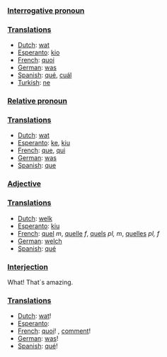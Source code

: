 ===[[Interrogative pronoun]]===


===[[Translation]]s===

*[[Dutch]]: [[wat]]
*[[Esperanto]]: [[kio]]
*[[French]]: [[quoi]]
*[[German]]: [[was]]
*[[Spanish]]: [[qué]], [[cuál]]
*[[Turkish]]: [[ne]]

===[[Relative pronoun]]===


===[[Translation]]s===

*[[Dutch]]: [[wat]]
*[[Esperanto]]: [[ke]], [[kiu]]
*[[French]]: [[que]], [[qui]]
*[[German]]: [[was]]
*[[Spanish]]: [[que]]

===[[Adjective]]===


===[[Translation]]s===

*[[Dutch]]: [[welk]]
*[[Esperanto]]: [[kiu]]
*[[French]]: [[quel]] ''m'', [[quelle]] ''f'', [[quels]] ''pl, m'', [[quelles]] ''pl, f''
*[[German]]: [[welch]]
*[[Spanish]]: [[qué]]

===[[Interjection]]===

What! That´s amazing.

===[[Translation]]s===

*[[Dutch]]: [[wat]]!
*[[Esperanto]]: [[]]
*[[French]]: [[quoi]]! , [[comment]]!
*[[German]]: [[was]]!
*[[Spanish]]: [[qué]]!